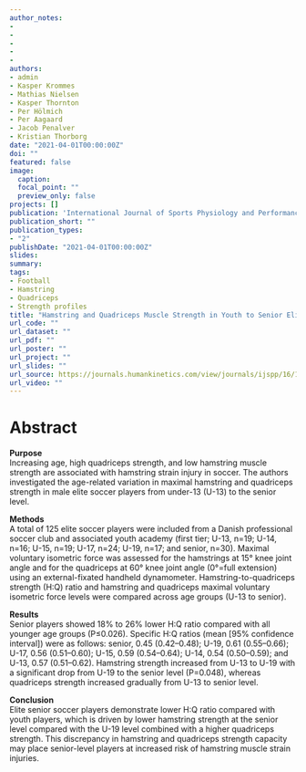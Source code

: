 ```yaml
---
author_notes:
- 
- 
-
-
-
authors:
- admin 
- Kasper Krommes
- Mathias Nielsen
- Kasper Thornton
- Per Hölmich
- Per Aagaard
- Jacob Penalver
- Kristian Thorborg
date: "2021-04-01T00:00:00Z"
doi: ""
featured: false
image:
  caption: 
  focal_point: ""
  preview_only: false
projects: []
publication: 'International Journal of Sports Physiology and Performance, 1–7. Doi.org/10.1123/ijspp.2020-0713'
publication_short: ""
publication_types:
- "2"
publishDate: "2021-04-01T00:00:00Z"
slides: 
summary: 
tags:
- Football
- Hamstring
- Quadriceps
- Strength profiles
title: "Hamstring and Quadriceps Muscle Strength in Youth to Senior Elite Soccer: A Cross-Sectional Study Including 125 Players"
url_code: ""
url_dataset: ""
url_pdf: ""
url_poster: ""
url_project: ""
url_slides: ""
url_source: https://journals.humankinetics.com/view/journals/ijspp/16/10/article-p1538.xml
url_video: ""
---
```


# Abstract

**Purpose**  
Increasing age, high quadriceps strength, and low hamstring muscle strength are associated with hamstring strain injury in soccer. The authors investigated the age-related variation in maximal hamstring and quadriceps strength in male elite soccer players from under-13 (U-13) to the senior level.  

**Methods**  
A total of 125 elite soccer players were included from a Danish professional soccer club and associated youth academy (first tier; U-13, n=19; U-14, n=16; U-15, n=19; U-17, n=24; U-19, n=17; and senior, n=30). Maximal voluntary isometric force was assessed for the hamstrings at 15° knee joint angle and for the quadriceps at 60° knee joint angle (0°=full extension) using an external-fixated handheld dynamometer. Hamstring-to-quadriceps strength (H:Q) ratio and hamstring and quadriceps maximal voluntary isometric force levels were compared across age groups (U-13 to senior).  

**Results**  
Senior players showed 18% to 26% lower H:Q ratio compared with all younger age groups (P≤0.026). Specific H:Q ratios (mean [95% confidence interval]) were as follows: senior, 0.45 (0.42–0.48); U-19, 0.61 (0.55–0.66); U-17, 0.56 (0.51–0.60); U-15, 0.59 (0.54–0.64); U-14, 0.54 (0.50–0.59); and U-13, 0.57 (0.51–0.62). Hamstring strength increased from U-13 to U-19 with a significant drop from U-19 to the senior level (P=0.048), whereas quadriceps strength increased gradually from U-13 to senior level.  

**Conclusion**  
Elite senior soccer players demonstrate lower H:Q ratio compared with youth players, which is driven by lower hamstring strength at the senior level compared with the U-19 level combined with a higher quadriceps strength. This discrepancy in hamstring and quadriceps strength capacity may place senior-level players at increased risk of hamstring muscle strain injuries.

